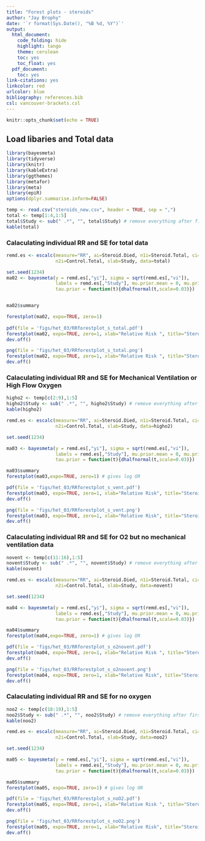 ```yaml
---
title: "Forest plots - steroids"
author: "Jay Brophy"
date: '`r format(Sys.Date(), "%B %d, %Y")`'
output:
  html_document:
    code_folding: hide
    highlight: tango
    theme: cerulean
    toc: yes
    toc_float: yes
  pdf_document:
    toc: yes
link-citations: yes
linkcolor: red
urlcolor: blue
bibliography: references.bib
csl: vancouver-brackets.csl
---
```

```r
knitr::opts_chunk$set(echo = TRUE)
```

## Load libaries and Total data

```r
library(bayesmeta)
library(tidyverse)
library(knitr)
library(kableExtra)
library(ggthemes)
library(metafor)
library(meta)
library(epiR)
options(dplyr.summarise.inform=FALSE)

temp <- read.csv("steroids_new.csv", header = TRUE, sep = ",")
total <- temp[1:4,1:5]
total$Study <- sub(" .*", "", total$Study) # remove everything after first space
kable(total)
```

### Calaculating individual RR and SE for total data
```r
remd.es <- escalc(measure="RR", ai=Steroid.Died, n1i=Steroid.Total, ci=Control.Died, 
                  n2i=Control.Total, slab=Study, data=total)

set.seed(1234)
ma02 <- bayesmeta(y = remd.es[,"yi"], sigma = sqrt(remd.es[,"vi"]),
                  labels = remd.es[,"Study"], mu.prior.mean = 0, mu.prior.sd = 4,
                  tau.prior = function(t){dhalfnormal(t,scale=0.03)})


ma02$summary

forestplot(ma02, expo=TRUE, zero=1)
 
pdf(file = 'figs/het_03/RRforestplot_s_total.pdf') 
forestplot(ma02, expo=TRUE, zero=1, xlab="Relative Risk ", title="Steroids - total data")
dev.off() 

png(file = 'figs/het_03/RRforestplot_s_total.png') 
forestplot(ma02, expo=TRUE, zero=1, xlab="Relative Risk ", title="Steroids - total data")
dev.off() 

```

### Calaculating individual RR and SE for Mechanical Ventilation or High Flow Oxygen

```r
higho2 <- temp[c(2:9),1:5]
higho2$Study <- sub(" .*", "", higho2$Study) # remove everything after first space
kable(higho2)

remd.es <- escalc(measure="RR", ai=Steroid.Died, n1i=Steroid.Total, ci=Control.Died, 
                  n2i=Control.Total, slab=Study, data=higho2)

set.seed(1234)

ma03 <- bayesmeta(y = remd.es[,"yi"], sigma = sqrt(remd.es[,"vi"]),
                  labels = remd.es[,"Study"], mu.prior.mean = 0, mu.prior.sd = 4,
                  tau.prior = function(t){dhalfnormal(t,scale=0.03)})

ma03$summary
forestplot(ma03,expo=TRUE, zero=1) # gives log OR

pdf(file = 'figs/het_03/RRforestplot_s_vent.pdf') 
forestplot(ma03, expo=TRUE, zero=1, xlab="Relative Risk", title="Steroids - Mechanical Ventilation or High Flow Oxygen")
dev.off() 

png(file = 'figs/het_03/RRforestplot_s_vent.png') 
forestplot(ma03, expo=TRUE, zero=1, xlab="Relative Risk", title="Steroids - Mechanical Ventilation or High Flow Oxygen")
dev.off() 
```

### Calaculating individual RR and SE for O2 but no mechanical ventilation data

```r
novent <- temp[c(11:16),1:5]
novent$Study <- sub(" .*", "", novent$Study) # remove everything after first space
kable(novent)

remd.es <- escalc(measure="RR", ai=Steroid.Died, n1i=Steroid.Total, ci=Control.Died, 
                  n2i=Control.Total, slab=Study, data=novent)

set.seed(1234)

ma04 <- bayesmeta(y = remd.es[,"yi"], sigma = sqrt(remd.es[,"vi"]),
                  labels = remd.es[,"Study"], mu.prior.mean = 0, mu.prior.sd = 4,
                  tau.prior = function(t){dhalfnormal(t,scale=0.03)})

ma04$summary
forestplot(ma04,expo=TRUE, zero=1) # gives log OR

pdf(file = 'figs/het_03/RRforestplot_s_o2novent.pdf') 
forestplot(ma04, expo=TRUE, zero=1, xlab="Relative Risk ", title="Steroids - Oxygen without mechanical ventilation ")
dev.off() 

png(file = 'figs/het_03/RRforestplot_s_o2novent.png') 
forestplot(ma04, expo=TRUE, zero=1, xlab="Relative Risk", title="Steroids - Oxygen without mechanical ventilation ")
dev.off() 

```
### Calaculating individual RR and SE for no oxygen

```r
noo2 <- temp[c(18:19),1:5]
noo2$Study <- sub(" .*", "", noo2$Study) # remove everything after first space
kable(noo2)

remd.es <- escalc(measure="RR", ai=Steroid.Died, n1i=Steroid.Total, ci=Control.Died, 
                  n2i=Control.Total, slab=Study, data=noo2)

set.seed(1234)

ma05 <- bayesmeta(y = remd.es[,"yi"], sigma = sqrt(remd.es[,"vi"]),
                  labels = remd.es[,"Study"], mu.prior.mean = 0, mu.prior.sd = 4,
                  tau.prior = function(t){dhalfnormal(t,scale=0.03)})

ma05$summary
forestplot(ma05, expo=TRUE, zero=1) # gives log OR

pdf(file = 'figs/het_03/RRforestplot_s_noO2.pdf') 
forestplot(ma05, expo=TRUE, zero=1, xlab="Relative Risk ", title="Steroids - No oxygen")
dev.off() 

png(file = 'figs/het_03/RRforestplot_s_noO2.png') 
forestplot(ma05, expo=TRUE, zero=1, xlab="Relative Risk", title="Steroids - No oxygen")
dev.off() 


```



